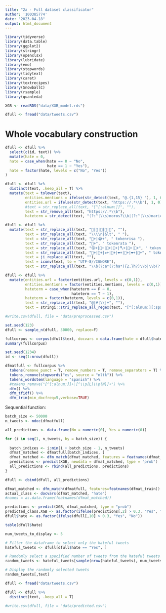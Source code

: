 ```yaml
---
title: "2a - Full dataset classificator"
author: '100385774'
date: "2023-04-18"
output: html_document
---
```


```r
library(tidyverse)
library(data.table)
library(ggplot2)
library(stringr)
library(openxlsx)
library(lubridate)
library(emo)
library(stopwords)
library(tidytext)
library(caret)
library(textrecipes)
library(SnowballC)
library(rsample)
library(quanteda)
```


```r
XGB <- readRDS("data/XGB_model.rds")
```

```r
dfull <- fread("data/tweets.csv")
```

# Whole vocabulary construction

```r
dfull <- dfull %>% 
  select(c(id, text)) %>% 
  mutate(hate = 0,
  hate = case_when(hate == 0 ~ "No", 
                   hate == 1 ~ "Yes"),
  hate = factor(hate, levels = c("No", "Yes"))
)
```

```r
dfull <- dfull %>% 
  distinct(text, .keep_all = T) %>% 
  mutate(text = tolower(text),
         entities.mentions = ifelse(str_detect(text, "@.{1,15} "), 1, 0),
         entities.url = ifelse(str_detect(text, "https://.*\\b"), 1, 0),
         #text = str_replace_all(text, "[^[:alnum:]]", ""),
         text = str_remove_all(text, "https://.*\\b"),
         hateterm = str_detect(text, "(?:^|\\s)moros?\\b|(?:^|\\s)maric[oó]na?e?s?\\b|(?:^|\\s)monos?\\b|(?:^|\\s)putas?\\b|(?:^|\\s)hijos? de puta\\b|(?:^|\\s)hijos?deputa|(?:^|\\s)zorras?\\b|(?:^|\\s)panchitos?\\b"))
```

```r
dfull <- dfull %>% 
  mutate(text = str_replace_all(text, "🏻|🏼|🏽|🏾|🏿", ""),
         text = str_replace_all(text, "\\\\n|&lt", " "), 
         text = str_replace_all(text, "🤣+|😂+", " tokenrisa "),
         text = str_replace_all(text, "🐀+", " tokenrata "),
         text = str_replace_all(text, "😡+|🔪+|🤬+|👊+|🪓+|🤮+|💩+", " tokenenfado "),
         text = str_replace_all(text, "👏+|💪+|✊+|💪+|❤️+|🥰+|❤+|🤍+", " tokenpositivo "),
         text = ji_replace_all(text, ""),
         text = iconv(text, to = "UTF-8//IGNORE"),
         text = str_replace_all(text, "\\b(?:a*(?:ha*){2,}h?)\\b|\\b(?:a*(?:ja*)+j?)\\b|\\b(?:e*(?:je*)+j?)\\b|\\b(?:i*(?:ji+)+j?)\\b|\\b(?:A*(?:JA+)+J?)\\b|\\b(?:A*(?:HA+)+H?)\\b|\\b(?:e*(?:he+){2,}h?)\\b|\\b(?:Ja*(?:ja+)+j?)\\b|\\b(?:Je*(?:je+)+j?)\\b|\\bJa+\\b|\\b(?:Ji*(?:ji+)+j?)\\b|\\b(?:Ha*(?:ha+)+h?)\\b|\\b(?:Jo*(?:jo+)+j?)\\b|\\b(?:o*(?:jo+)+j?)\\b|\\b(?:a*((?:ja+)|(?:js+))+j?)\\b|\\b(?:A*((?:JA+)|(?:JS+))+J?)\\b|\\blo*l\\b", " tokenrisa "))
```

```r
dfull <- dfull %>% 
  mutate(entities.url = factor(entities.url, levels = c(0,1)),
         entities.mentions = factor(entities.mentions, levels = c(0,1)),
         hateterm = case_when(hateterm == F ~ 0, 
                              hateterm == T ~ 1),
         hateterm = factor(hateterm, levels = c(0,1)),
         text = str_replace_all(text, "@|#|\\|+", ""),
         text = stringi::stri_replace_all_regex(text, "[^[:alnum:][:space:]]+|\\p{So}+|[0-9]+", ""))
```


```r
#write.csv(dfull, file = "data/preprocessed.csv")
```


```r
set.seed(123)
dfull <- sample_n(dfull, 30000, replace=F)

```


```r

fullcorpus <- corpus(dfull$text, docvars = data.frame(hate = dfull$hate, hateterm = dfull$hateterm, mentions = dfull$entities.mentions, url = dfull$entities.url))
summary(fullcorpus)

```

```r
set.seed(1234)
id <- seq(1:nrow(dfull))
```

```r
dfmatfull <- fullcorpus %>%  
  tokens(remove_punct = T, remove_numbers = T, remove_separators = T) %>% 
  tokens_remove(stopwords("es", source = "nltk")) %>% 
  tokens_wordstem(language = "spanish") %>%
  #tokens_remove("[^[:alnum:]]+|[^\\p{L}\\p{N}]+") %>% 
  dfm() %>%
  dfm_tfidf() %>% 
  dfm_trim(min_docfreq=5,verbose=TRUE)
```

Sequential function: 

```r
batch_size <- 50000
n_tweets <- ndoc(dfmatfull)

all_predictions <- data.frame(No = numeric(0), Yes = numeric(0))

for (i in seq(1, n_tweets, by = batch_size)) {
  
  batch_indices <- i:min(i + batch_size - 1, n_tweets)
  dfmat_matched <- dfmatfull[batch_indices, ]
  dfmat_matched <- dfm_match(dfmat_matched, features = featnames(dfmat_train))
  predictions <- predict(XGB, newdata = dfmat_matched, type = "prob")
  all_predictions <- rbind(all_predictions, predictions)
}

dfull <- cbind(dfull, all_predictions)
```


```r
dfmat_matched <- dfm_match(dfmatfull, features=featnames(dfmat_train))
actual_class <- docvars(dfmat_matched, "hate")
#names = as.data.frame(featnames(dfmat_matched))
```


```r
predictions <- predict(XGB, dfmat_matched, type = "prob")
predicted_class.XGB <- as.factor(ifelse(predictions[,2] > 0.3, "Yes", "No"))
dfull$hate <- as.factor(ifelse(dfull[,10] > 0.3, "Yes", "No"))
```

```r
table(dfull$hate)

num_tweets_to_display <- 5

# Filter the dataframe to select only the hateful tweets
hateful_tweets <- dfull[dfull$hate == "Yes", ]

# Randomly select a specified number of tweets from the hateful tweets
random_tweets <- hateful_tweets[sample(nrow(hateful_tweets), num_tweets_to_display), ]

# Display the randomly selected tweets
random_tweets[,text]
```

```r
dfull <- fread("data/tweets.csv")
```

```r
dfull <- dfull %>% 
  distinct(text, .keep_all = T)
```

```r
#write.csv(dfull, file = "data/predicted.csv")
```


